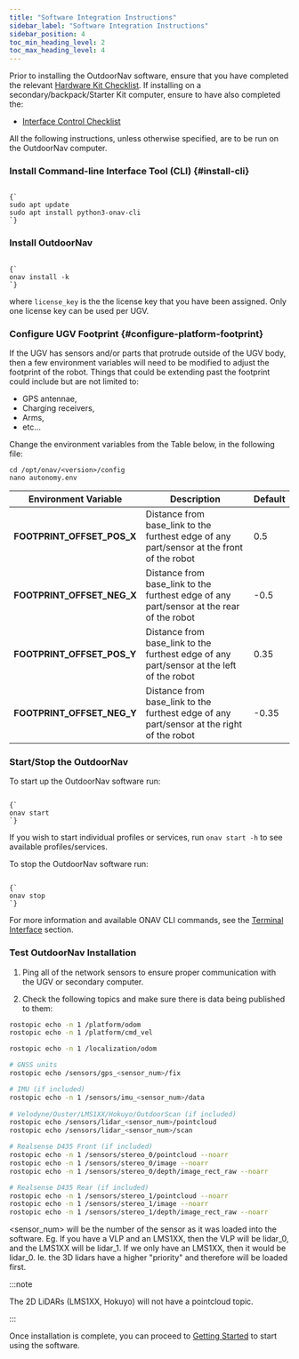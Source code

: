 ---
title: "Software Integration Instructions"
sidebar_label: "Software Integration Instructions"
sidebar_position: 4
toc_min_heading_level: 2
toc_max_heading_level: 4
---


Prior to installing the OutdoorNav software, ensure that you have completed the relevant [Hardware Kit Checklist](hardware_integration_requirements/hardware_integration_requirements.mdx). If installing on a secondary/backpack/Starter Kit computer, ensure to have also completed the:
- [Interface Control Checklist](interface_control_requirements.mdx)

All the following instructions, unless otherwise specified, are to be run on the OutdoorNav computer.

### Install Command-line Interface Tool (CLI) {#install-cli}

<code>
{`
sudo apt update
sudo apt install python3-onav-cli
`}
</code>

### Install OutdoorNav

<code>
{`
onav install -k <license_key>
`}
</code>

where `license_key` is the the license key that you have been assigned. Only one license key can be used per UGV.

### Configure UGV Footprint {#configure-platform-footprint}

If the UGV has sensors and/or parts that protrude outside of the UGV body, then a few environment variables will need to be modified to adjust the footprint of the robot. Things that could be extending past the footprint could include but are not limited to:

-   GPS antennae,
-   Charging receivers,
-   Arms,
-   etc...

Change the environment variables from the Table below, in the following file:

```
cd /opt/onav/<version>/config
nano autonomy.env
```

| Environment Variable        | Description                            | Default |
|-----------------------------|----------------------------------------|---------|
| **FOOTPRINT_OFFSET_POS_X**  | Distance from base_link to the furthest edge of any part/sensor at the front of the robot | 0.5   |
| **FOOTPRINT_OFFSET_NEG_X**  | Distance from base_link to the furthest edge of any part/sensor at the rear of the robot  | -0.5  |
| **FOOTPRINT_OFFSET_POS_Y**  | Distance from base_link to the furthest edge of any part/sensor at the left of the robot  | 0.35  |
| **FOOTPRINT_OFFSET_NEG_Y**  | Distance from base_link to the furthest edge of any part/sensor at the right of the robot | -0.35 |


### Start/Stop the OutdoorNav

To start up the OutdoorNav software run:

<code>
{`
onav start
`}
</code>

If you wish to start individual profiles or services, run `onav start -h` to see available profiles/services.

To stop the OutdoorNav software run:

<code>
{`
onav stop
`}
</code>

For more information and available ONAV CLI commands, see the [Terminal Interface](../getting_started/terminal_interface.mdx) section.

### Test OutdoorNav Installation

1. Ping all of the network sensors to ensure proper communication with the UGV or secondary computer.

2. Check the following topics and make sure there is data being published to them:

``` bash
rostopic echo -n 1 /platform/odom
rostopic echo -n 1 /platform/cmd_vel

rostopic echo -n 1 /localization/odom

# GNSS units
rostopic echo /sensors/gps_<sensor_num>/fix

# IMU (if included)
rostopic echo -n 1 /sensors/imu_<sensor_num>/data
 
# Velodyne/Ouster/LMS1XX/Hokuyo/OutdoorScan (if included)
rostopic echo /sensors/lidar_<sensor_num>/pointcloud
rostopic echo /sensors/lidar_<sensor_num>/scan

# Realsense D435 Front (if included)
rostopic echo -n 1 /sensors/stereo_0/pointcloud --noarr
rostopic echo -n 1 /sensors/stereo_0/image --noarr
rostopic echo -n 1 /sensors/stereo_0/depth/image_rect_raw --noarr

# Realsense D435 Rear (if included)
rostopic echo -n 1 /sensors/stereo_1/pointcloud --noarr
rostopic echo -n 1 /sensors/stereo_1/image --noarr
rostopic echo -n 1 /sensors/stereo_1/depth/image_rect_raw --noarr
```

<sensor_num> will be the number of the sensor as it was loaded into the software. Eg. If you have a VLP and an LMS1XX, then the VLP will be lidar_0, and the LMS1XX will be lidar_1. If we only have an LMS1XX, then it would be lidar_0. Ie. the 3D lidars have a higher "priority" and therefore will be loaded first.

:::note

The 2D LiDARs (LMS1XX, Hokuyo) will not have a pointcloud topic.

:::

Once installation is complete, you can proceed to [Getting Started](../getting_started/system_setup.mdx) to start using the software.
